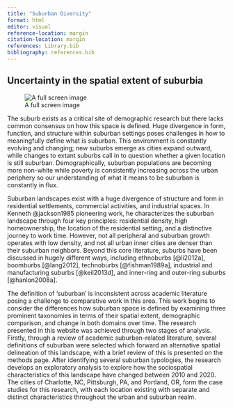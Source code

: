 ```yaml
---
title: "Suburban Diversity"
format: html
editor: visual
reference-location: margin
citation-location: margin
references: Library.bib
bibliography: references.bib
---
```


## Uncertainty in the spatial extent of suburbia

::: column-screen
![A full screen image](Images/IMG_1722.jpeg)
:::

The suburb exists as a critical site of demographic research but there lacks common consensus on how this space is defined. Huge divergence in form, function, and structure within suburban settings poses challenges in how to meaningfully define what is suburban. This environment is constantly evolving and changing; new suburbs emerge as cities expand outward, while changes to extant suburbs call in to question whether a given location is still suburban. Demographically, suburban populations are becoming more non-white while poverty is consistently increasing across the urban periphery so our understanding of what it means to be suburban is constantly in flux. 

Suburban landscapes exist with a huge divergence of structure and form in residential settlements, commercial activities, and industrial spaces. In Kenneth @jackson1985 pioneering work, he characterizes the suburban landscape through four key principles: residential density, high homeownership, the location of the residential setting, and a distinctive journey to work time. However, not all peripheral and suburban growth operates with low density, and not all urban inner cities are denser than their suburban neighbors. Beyond this core literature, suburbs have been discussed in hugely different ways, including ethnoburbs [@li2012a], boomburbs [@lang2012], technoburbs [@fishman1989a], industrial and manufacturing suburbs [@keil2013d], and inner-ring and outer-ring suburbs [@hanlon2008a].

The definition of 'suburban' is inconsistent across academic literature posing a challenge to comparative work in this area. This work begins to consider the differences how suburban space is defined by examining three prominent taxonomies in terms of their spatial extent, demographic comparison, and change in both domains over time. The research presented in this website was achieved through two stages of analysis. Firstly, through a review of academic suburban-related literature, several definitions of suburban were selected which forward an alternative spatial delineation of this landscape, with a brief review of this is presented on the methods page. After identifying several suburban typologies, the research develops an exploratory analysis to explore how the sociospatial characteristics of this landscape have changed between 2010 and 2020. The cities of Charlotte, NC, Pittsburgh, PA, and Portland, OR, form the case studies for this research, with each location existing with separate and distinct characteristics throughout the urban and suburban realm.
